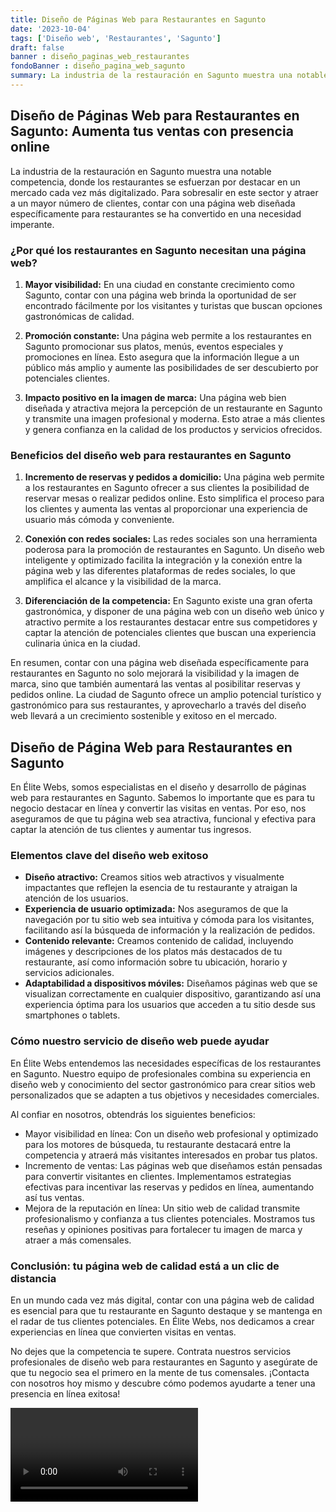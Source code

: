 ```yaml
---
title: Diseño de Páginas Web para Restaurantes en Sagunto
date: '2023-10-04'
tags: ['Diseño web', 'Restaurantes', 'Sagunto']
draft: false
banner : diseño_paginas_web_restaurantes
fondoBanner : diseño_pagina_web_sagunto
summary: La industria de la restauración en Sagunto muestra una notable competencia, donde los restaurantes se esfuerzan por destacar en un mercado cada vez más digitalizado. Para sobresalir en este sector y atraer a un mayor número de clientes, contar con una página web diseñada específicamente para restaurantes se ha convertido en una necesidad imperante. 
---
```


## Diseño de Páginas Web para Restaurantes en Sagunto: Aumenta tus ventas con presencia online

La industria de la restauración en Sagunto muestra una notable competencia, donde los restaurantes se esfuerzan por destacar en un mercado cada vez más digitalizado. Para sobresalir en este sector y atraer a un mayor número de clientes, contar con una página web diseñada específicamente para restaurantes se ha convertido en una necesidad imperante. 

### ¿Por qué los restaurantes en Sagunto necesitan una página web?

1. **Mayor visibilidad:** En una ciudad en constante crecimiento como Sagunto, contar con una página web brinda la oportunidad de ser encontrado fácilmente por los visitantes y turistas que buscan opciones gastronómicas de calidad.

2. **Promoción constante:** Una página web permite a los restaurantes en Sagunto promocionar sus platos, menús, eventos especiales y promociones en línea. Esto asegura que la información llegue a un público más amplio y aumente las posibilidades de ser descubierto por potenciales clientes.

3. **Impacto positivo en la imagen de marca:** Una página web bien diseñada y atractiva mejora la percepción de un restaurante en Sagunto y transmite una imagen profesional y moderna. Esto atrae a más clientes y genera confianza en la calidad de los productos y servicios ofrecidos.

### Beneficios del diseño web para restaurantes en Sagunto

1. **Incremento de reservas y pedidos a domicilio:** Una página web permite a los restaurantes en Sagunto ofrecer a sus clientes la posibilidad de reservar mesas o realizar pedidos online. Esto simplifica el proceso para los clientes y aumenta las ventas al proporcionar una experiencia de usuario más cómoda y conveniente.

2. **Conexión con redes sociales:** Las redes sociales son una herramienta poderosa para la promoción de restaurantes en Sagunto. Un diseño web inteligente y optimizado facilita la integración y la conexión entre la página web y las diferentes plataformas de redes sociales, lo que amplifica el alcance y la visibilidad de la marca.

3. **Diferenciación de la competencia:** En Sagunto existe una gran oferta gastronómica, y disponer de una página web con un diseño web único y atractivo permite a los restaurantes destacar entre sus competidores y captar la atención de potenciales clientes que buscan una experiencia culinaria única en la ciudad.

En resumen, contar con una página web diseñada específicamente para restaurantes en Sagunto no solo mejorará la visibilidad y la imagen de marca, sino que también aumentará las ventas al posibilitar reservas y pedidos online. La ciudad de Sagunto ofrece un amplio potencial turístico y gastronómico para sus restaurantes, y aprovecharlo a través del diseño web llevará a un crecimiento sostenible y exitoso en el mercado.

<GifSeo />

<Cta />

## Diseño de Página Web para Restaurantes en Sagunto

En Élite Webs, somos especialistas en el diseño y desarrollo de páginas web para restaurantes en Sagunto. Sabemos lo importante que es para tu negocio destacar en línea y convertir las visitas en ventas. Por eso, nos aseguramos de que tu página web sea atractiva, funcional y efectiva para captar la atención de tus clientes y aumentar tus ingresos. 

### Elementos clave del diseño web exitoso

- **Diseño atractivo:** Creamos sitios web atractivos y visualmente impactantes que reflejen la esencia de tu restaurante y atraigan la atención de los usuarios.
- **Experiencia de usuario optimizada:** Nos aseguramos de que la navegación por tu sitio web sea intuitiva y cómoda para los visitantes, facilitando así la búsqueda de información y la realización de pedidos.
- **Contenido relevante:** Creamos contenido de calidad, incluyendo imágenes y descripciones de los platos más destacados de tu restaurante, así como información sobre tu ubicación, horario y servicios adicionales.
- **Adaptabilidad a dispositivos móviles:** Diseñamos páginas web que se visualizan correctamente en cualquier dispositivo, garantizando así una experiencia óptima para los usuarios que acceden a tu sitio desde sus smartphones o tablets.

### Cómo nuestro servicio de diseño web puede ayudar

En Élite Webs entendemos las necesidades específicas de los restaurantes en Sagunto. Nuestro equipo de profesionales combina su experiencia en diseño web y conocimiento del sector gastronómico para crear sitios web personalizados que se adapten a tus objetivos y necesidades comerciales.

Al confiar en nosotros, obtendrás los siguientes beneficios:
- Mayor visibilidad en línea: Con un diseño web profesional y optimizado para los motores de búsqueda, tu restaurante destacará entre la competencia y atraerá más visitantes interesados en probar tus platos.
- Incremento de ventas: Las páginas web que diseñamos están pensadas para convertir visitantes en clientes. Implementamos estrategias efectivas para incentivar las reservas y pedidos en línea, aumentando así tus ventas.
- Mejora de la reputación en línea: Un sitio web de calidad transmite profesionalismo y confianza a tus clientes potenciales. Mostramos tus reseñas y opiniones positivas para fortalecer tu imagen de marca y atraer a más comensales.

### Conclusión: tu página web de calidad está a un clic de distancia

En un mundo cada vez más digital, contar con una página web de calidad es esencial para que tu restaurante en Sagunto destaque y se mantenga en el radar de tus clientes potenciales. En Élite Webs, nos dedicamos a crear experiencias en línea que convierten visitas en ventas.

No dejes que la competencia te supere. Contrata nuestros servicios profesionales de diseño web para restaurantes en Sagunto y asegúrate de que tu negocio sea el primero en la mente de tus comensales. ¡Contacta con nosotros hoy mismo y descubre cómo podemos ayudarte a tener una presencia en línea exitosa!

<Video />

<CtaBot job='Restaurantes' city='Sagunto'/>

<Gmaps query='Sagunto+españa+maps' />
